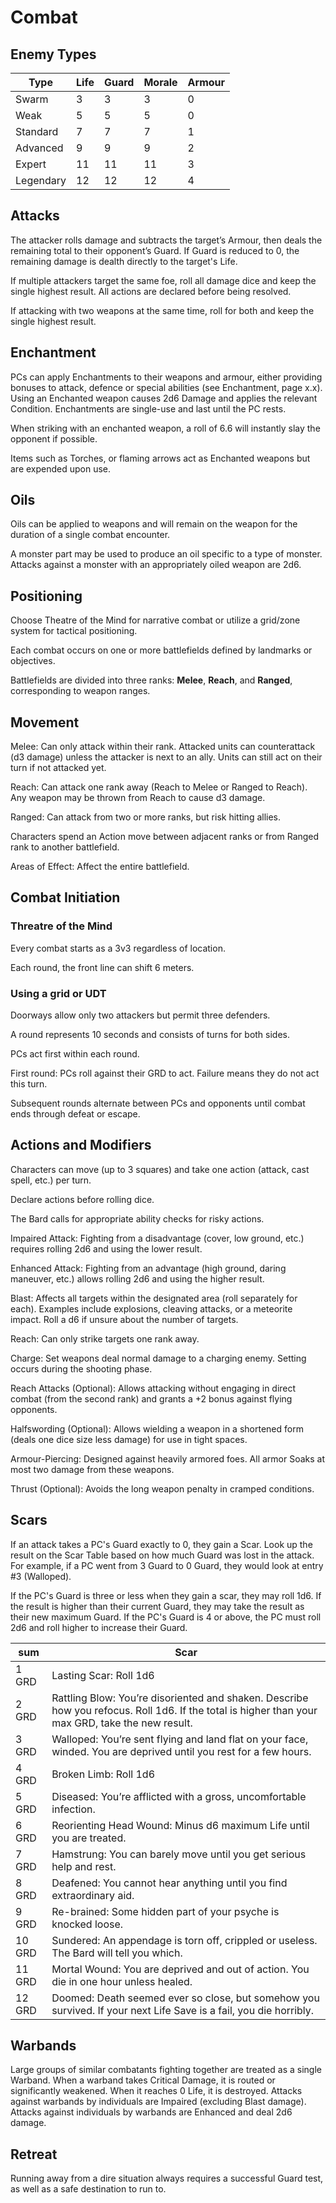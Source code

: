# Combat

## Enemy Types

|  Type   |Life|Guard|Morale|Armour|
|  -----  |----|----|----|----|
|Swarm    |3 |3 |3 |0|
|Weak     |5 |5 |5 |0
|Standard |7 |7 |7 |1|
|Advanced |9 |9 |9 |2|
|Expert   |11|11|11|3|
|Legendary|12|12|12|4|

## Attacks

The attacker rolls damage and subtracts the target’s Armour, then deals the remaining total to their opponent’s Guard. If Guard is reduced to 0, the remaining damage is dealth directly to the target's Life.

If multiple attackers target the same foe, roll all damage dice and keep the single highest result. All actions are declared before being resolved.

If attacking with two weapons at the same time, roll for both and keep the single highest result.

## Enchantment

PCs can apply Enchantments to their weapons and armour, either providing bonuses to attack, defence or special abilities (see Enchantment, page x.x). Using an Enchanted weapon causes 2d6 Damage and applies the relevant Condition. Enchantments are single-use and last until the PC rests.

When striking with an enchanted weapon, a roll of 6.6 will instantly slay the opponent if possible.

Items such as Torches, or flaming arrows act as Enchanted weapons but are expended upon use.

## Oils

Oils can be applied to weapons and will remain on the weapon for the duration of a single combat encounter.

A monster part may be used to produce an oil specific to a type of monster. Attacks against a monster with an appropriately oiled weapon are 2d6.

## Positioning

Choose Theatre of the Mind for narrative combat or utilize a grid/zone system for tactical positioning.

Each combat occurs on one or more battlefields defined by landmarks or objectives.

Battlefields are divided into three ranks: **Melee**, **Reach**, and **Ranged**, corresponding to weapon ranges.

## Movement

Melee: Can only attack within their rank. Attacked units can counterattack (d3 damage) unless the attacker is next to an ally. Units can still act on their turn if not attacked yet.

Reach: Can attack one rank away (Reach to Melee or Ranged to Reach). Any weapon may be thrown from Reach to cause d3 damage.

Ranged: Can attack from two or more ranks, but risk hitting allies.

Characters spend an Action move between adjacent ranks or from Ranged rank to another battlefield.

Areas of Effect: Affect the entire battlefield.

## Combat Initiation

### Threatre of the Mind

Every combat starts as a 3v3 regardless of location.

Each round, the front line can shift 6 meters.

### Using a grid or UDT

Doorways allow only two attackers but permit three defenders.

A round represents 10 seconds and consists of turns for both sides.

PCs act first within each round.

First round: PCs roll against their GRD to act. Failure means they do not act this turn.

Subsequent rounds alternate between PCs and opponents until combat ends through defeat or escape.

## Actions and Modifiers

Characters can move (up to 3 squares) and take one action (attack, cast spell, etc.) per turn.

Declare actions before rolling dice.

The Bard calls for appropriate ability checks for risky actions.

Impaired Attack: Fighting from a disadvantage (cover, low ground, etc.) requires rolling 2d6 and using the lower result.

Enhanced Attack: Fighting from an advantage (high ground, daring maneuver, etc.) allows rolling 2d6 and using the higher result.

Blast: Affects all targets within the designated area (roll separately for each). Examples include explosions, cleaving attacks, or a meteorite impact. Roll a d6 if unsure about the number of targets.

Reach: Can only strike targets one rank away.

Charge: Set weapons deal normal damage to a charging enemy. Setting occurs during the shooting phase.

Reach Attacks (Optional): Allows attacking without engaging in direct combat (from the second rank) and grants a +2 bonus against flying opponents.

Halfswording (Optional): Allows wielding a weapon in a shortened form (deals one dice size less damage) for use in tight spaces.

Armour-Piercing: Designed against heavily armored foes. All armor Soaks at most two damage from these weapons.

Thrust (Optional): Avoids the long weapon penalty in cramped conditions.

## Scars

If an attack takes a PC's Guard exactly to 0, they gain a Scar. Look up the result on the Scar Table based on how much Guard was lost in the attack. For example, if a PC went from 3 Guard to 0 Guard, they would look at entry #3 (Walloped).

If the PC's Guard is three or less when they gain a scar, they may roll 1d6. If the result is higher than their current Guard, they may take the result as their new maximum Guard. If the PC's Guard is 4 or above, the PC must roll 2d6 and roll higher to increase their Guard.

| sum | Scar |
| ----- | ----- |
| 1 GRD | Lasting Scar: Roll 1d6 | 1: Neck, 2: Hands, 3: Eye, 4: Chest, 5: Legs, 6: Ear. |
| 2 GRD | Rattling Blow: You’re disoriented and shaken. Describe how you refocus. Roll 1d6. If the total is higher than your max GRD, take the new result.|
| 3 GRD | Walloped: You’re sent flying and land flat on your face, winded. You are deprived until you rest for a few hours.|
| 4 GRD | Broken Limb: Roll 1d6 | 1-2: Leg, 3-4: Arm, 5: Rib, 6: Skull.|
| 5 GRD | Diseased: You’re afflicted with a gross, uncomfortable infection.|
| 6 GRD | Reorienting Head Wound: Minus d6 maximum Life until you are treated.|
| 7 GRD | Hamstrung: You can barely move until you get serious help and rest.|
| 8 GRD | Deafened: You cannot hear anything until you find extraordinary aid.|
| 9 GRD | Re-brained: Some hidden part of your psyche is knocked loose.|
| 10 GRD | Sundered: An appendage is torn off, crippled or useless. The Bard will tell you which.|
| 11 GRD | Mortal Wound: You are deprived and out of action. You die in one hour unless healed.|
| 12 GRD | Doomed: Death seemed ever so close, but somehow you survived. If your next Life Save is a fail, you die horribly.|

## Warbands

Large groups of similar combatants fighting together are treated as a single Warband. When a warband takes Critical Damage, it is routed or significantly weakened. When it reaches 0 Life, it is destroyed. Attacks against warbands by individuals are Impaired (excluding Blast damage). Attacks against individuals by warbands are Enhanced and deal 2d6 damage.

## Retreat

Running away from a dire situation always requires a successful Guard test, as well as a safe destination to run to.
